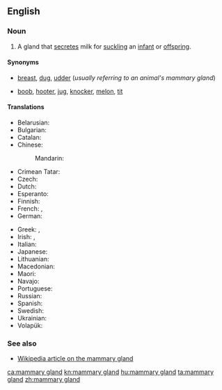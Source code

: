 ==English==
{{wikipedia}}

===Noun===
{{en-noun|head=[[mammary]] [[gland]]}}

# {{context|anatomy|lang=en}} A gland that [[secrete]]s milk for [[suckle|suckling]] an [[infant]] or [[offspring]].

====Synonyms====
* {{sense|standard}} [[breast]], [[dug]], [[udder]] (''usually referring to an animal's mammary gland'')
* {{sense|somewhat taboo slang, usually used of a woman's mammary gland}} [[boob]], [[hooter]], [[jug]], [[knocker]], [[melon]], [[tit]]<!--add more if you can think of any-->

====Translations====
{{trans-top|milk-secreting gland}}
* Belarusian: {{t|be|малочная жалеза|f|tr=malóčnaja žalezá|sc=Cyrl}}
* Bulgarian: {{t|bg|млечна жлеза|f|tr=mléčna žlezá|sc=Cyrl}}
* Catalan: {{t|ca|glàndula mamària|f}}
* Chinese:
*: Mandarin: {{t+|cmn|乳腺|tr=rǔxiàn|sc=Hani}}
* Crimean Tatar: {{t|crh|süt bezi}}
* Czech: {{t|cs|mléčná žláza|f}}
* Dutch: {{t+|nl|melkklier|f}}
* Esperanto: {{t|eo|laktoglando}}
* Finnish: {{t+|fi|maitorauhanen}}
* French: {{t|fr|glande mammaire|f}}, {{t+|fr|mamelle|f}}
* German: {{t+|de|Milchdrüse|f}}
{{trans-mid}}
* Greek: {{t|el|μαστικός αδένας|m|sc=Grek}}, {{t|el|μαζικός αδένας|m|sc=Grek}}
* Irish: {{t|ga|faireog bhainne|f}}, {{t|ga|faireog mhamach|f}}
* Italian: {{t|it|ghiandola mammaria|f}}
* Japanese: {{t|ja|乳腺|tr=にゅうせん, nyūsen|sc=Jpan}}
* Lithuanian: {{t|lt|pieno liauka|f}}
* Macedonian: {{t|mk|млечна жлезда|f|tr=mléčna žlézda}}
* Maori: {{t|mi|repe waiū}}
* Navajo: {{t|nv|abeʼ astseʼ}}
* Portuguese: {{t|pt|glândula mamária|f}}
* Russian: {{t+|ru|моло́чная железа́|f}}
* Spanish: {{t|es|glándula mamaria|f}}
* Swedish: {{t+|sv|mjölkkörtel|c}}
* Ukrainian: {{t|uk|молочна залоза|f|tr=molóčna zalozá|sc=Cyrl}}
* Volapük: {{t+|vo|dög}}
{{trans-bottom}}

===See also===
* [[w:mammary gland|Wikipedia article on the mammary gland]]

[[ca:mammary gland]]
[[kn:mammary gland]]
[[hu:mammary gland]]
[[ta:mammary gland]]
[[zh:mammary gland]]